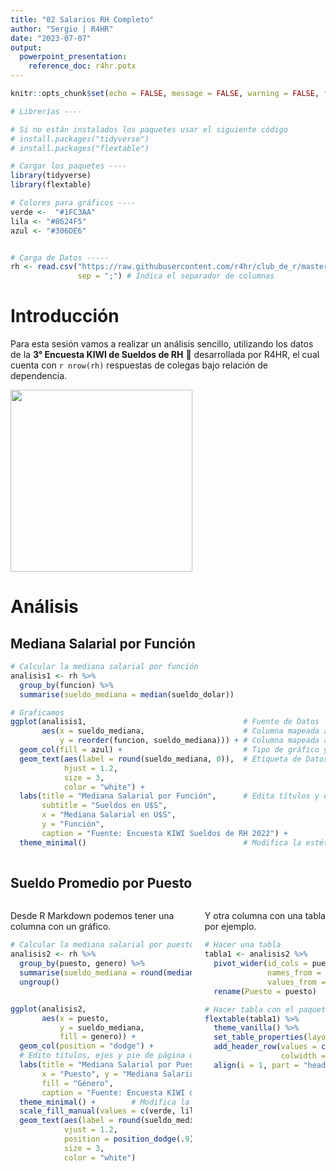 ---
title: "02 Salarios RH Completo"
author: "Sergio | R4HR"
date: "2023-07-07"
output: 
  powerpoint_presentation:
    reference_doc: r4hr.potx
---

```{r setup, include=FALSE}
knitr::opts_chunk$set(echo = FALSE, message = FALSE, warning = FALSE, fig.retina = 3)

# Librerías ----

# Si no están instalados los paquetes usar el siguiente código
# install.packages("tidyverse")
# install.packages("flextable")

# Cargar los paquetes ----
library(tidyverse)
library(flextable)

# Colores para gráficos ----
verde <-  "#1FC3AA"
lila <- "#8624F5"
azul <- "#306DE6"


# Carga de Datos -----
rh <- read.csv("https://raw.githubusercontent.com/r4hr/club_de_r/master/Sesion_38_PowerPoint/kiwi22_clean.csv",
               sep = ";") # Indica el separador de columnas
```

# Introducción

Para esta sesión vamos a realizar un análisis sencillo, utilizando los datos de la **3° Encuesta KIWI de Sueldos de RH** 🥝 desarrollada por R4HR, el cual cuenta con `r nrow(rh)` respuestas de colegas bajo relación de dependencia.

![](https://img.freepik.com/fotos-premium/caracter-kiwi-kawaii_658005-700.jpg?w=2000){width="291"}

# Análisis

## Mediana Salarial por Función

```{r grafico1}

# Calcular la mediana salarial por función
analisis1 <- rh %>% 
  group_by(funcion) %>% 
  summarise(sueldo_mediana = median(sueldo_dolar))

# Graficamos
ggplot(analisis1,                                   # Fuente de Datos
       aes(x = sueldo_mediana,                      # Columna mapeada al eje x  
           y = reorder(funcion, sueldo_mediana))) + # Columna mapeada al eje y
  geom_col(fill = azul) +                           # Tipo de gráfico y color de relleno
  geom_text(aes(label = round(sueldo_mediana, 0)),  # Etiqueta de Datos
            hjust = 1.2,
            size = 3,
            color = "white") +
  labs(title = "Mediana Salarial por Función",      # Edita títulos y ejes
       subtitle = "Sueldos en U$S",
       x = "Mediana Salarial en U$S",
       y = "Función",
       caption = "Fuente: Encuesta KIWI Sueldos de RH 2022") +
  theme_minimal()                                   # Modifica la estética del gráfico
  


```

## Sueldo Promedio por Puesto

:::::: {.columns}
::: {.column width="60%"}

Desde R Markdown podemos tener una columna con un gráfico.

```{r grafico2}

# Calcular la mediana salarial por puesto
analisis2 <- rh %>% 
  group_by(puesto, genero) %>% 
  summarise(sueldo_mediana = round(median(sueldo_dolar),0)) %>% 
  ungroup()


ggplot(analisis2,                             # Fuente de datos
       aes(x = puesto,                        # Columnas a graficar
           y = sueldo_mediana, 
           fill = genero)) + 
  geom_col(position = "dodge") +              # Tipo de gráfico y posición de barras
  # Edito títulos, ejes y pie de página del gráfico
  labs(title = "Mediana Salarial por Puesto",
       x = "Puesto", y = "Mediana Salarial",
       fill = "Género", 
       caption = "Fuente: Encuesta KIWI de Sueldos de RH 2022") +
  theme_minimal() +        # Modifica la estética del gráfico
  scale_fill_manual(values = c(verde, lila)) + # Cambia colores a barras
  geom_text(aes(label = round(sueldo_mediana,0)),
            vjust = 1.2,
            position = position_dodge(.9),
            size = 3,
            color = "white")
```
:::
::: {.column width="40%"}

Y otra columna con una tabla por ejemplo.
```{r}
# Hacer una tabla
tabla1 <- analisis2 %>% 
  pivot_wider(id_cols = puesto, 
              names_from = genero,
              values_from = sueldo_mediana) %>% 
  rename(Puesto = puesto)

# Hacer tabla con el paquete flextable
flextable(tabla1) %>% 
  theme_vanilla() %>% 
  set_table_properties(layout = "autofit") %>% 
  add_header_row(values = c("", "Género"),
                 colwidth = c(1,2)) %>% 
  align(i = 1, part = "header", align = "center")
```

:::
::::::

